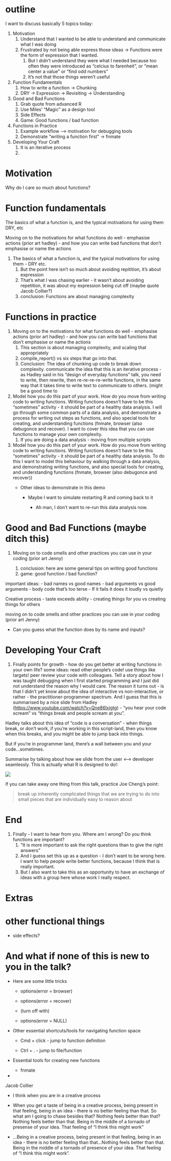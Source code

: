 # outline

I want to discuss basically 5 topics today:

1.  Motivation
    1.  Understand that I wanted to be able to understand and communicate what I was doing
    2.  Frustrated by not being able express those ideas -\> Functions were the form of expression that I wanted.
        1.  But I didn't understand they were what I needed because too often they were introduced as "celcius to farenheit", or "mean center a value" or "find odd numbers"
        2.  It's not that those things weren't useful
2.  Function Fundamentals
    1.  How to write a function -\> Chunking
    2.  DRY -\> Expression -\> Revisiting -\> Understanding
3.  Good and Bad Functions
    1.  Grab quote from advanced R
    2.  Use Miles' "Magic" as a design tool
    3.  Side Effects
    4.  Game: Good functions / bad function
4.  Functions in Practice
    1.  Example workflow –\> motivation for debugging tools
    2.  Demonstrate "writing a function first" -\> fnmate
5.  Developing Your Craft
    1.  It is an iterative process
    2.  

# Motivation

Why do I care so much about functions?

# Function fundamentals

The basics of what a function is, and the typical motivations for using them DRY, etc

Moving on to the motivations for what functions do well - emphasise actions (prior art hadley) - and how you can write bad functions that don't emphasise or name the actions

1.  The basics of what a function is, and the typical motivations for using them - DRY etc.
    1.  But the point here isn't so much about avoiding repitition, it's about expression
    2.  That's what I was chasing earlier - it wasn't about avoiding repetition, it was about my expression being cut off (maybe quote Jacob Collier?)
    3.  conclusion: Functions are about managing complexity

# Functions in practice

1.  Moving on to the motivations for what functions do well - emphasise actions (prior art hadley) - and how you can write bad functions that don't emphasise or name the actions
    1.  This section is about managing complexity, and scaling that appropriately
    2.  compile_report() vs six steps that go into that.
    3.  Conclusion: The idea of chunking up code to break down complexity. communicate the idea that this is an iterative process - as Hadley said in his "design of everyday functions" talk, you need to write, then rewrite, then re-re-re-re-write functions, in the same way that it takes time to write text to communicate to others. (might be a good time to
2.  Model how you do this part of your work. How do you move from writing code to writing functions. Writing functions doesn't have to be this "sometimes" activity - it should be part of a healthy data analysis. I will go through some common parts of a data analysis, and demonstrate a process for writing out steps as functions, and also special tools for creating, and understanding functions (fnmate, browser (also debugonce and recover). I want to cover this idea that you can use functions to manage your own complexity.
    1.  If you are doing a data analysis - moving from multiple scripts
3.  Model how you do this part of your work. How do you move from writing code to writing functions. Writing functions doesn't have to be this "sometimes" activity - it should be part of a healthy data analysis. To do this I want to model this behaviour by walking through a data analysis, and demonstrating writing functions, and also special tools for creating, and understanding functions (fnmate, browser (also debugonce and recover))
    -   Other ideas to demonstrate in this demo

        -   Maybe I want to simulate restarting R and coming back to it

            -   Ah man, I don't want to re-run this data analysis now.

# Good and Bad Functions (maybe ditch this)

1.  Moving on to code smells and other practices you can use in your coding (prior art Jenny)

    1.  conclusion: here are some general tips on writing good functions
    2.  game: good function / bad function?

important ideas: - bad names vs good names - bad arguments vs good arguments - body code that's too terse - If it fails it does it loudly vs quietly

Creative process - taste exceeds ability - creating things for you vs creating things for others

moving on to code smells and other practices you can use in your coding (prior art Jenny)

-   Can you guess what the function does by its name and inputs?

# Developing Your Craft

1.  Finally points for growth - how do you get better at writing functions in your own life? some ideas: read other people's code! use things like targets! peer review your code with colleagues. Tell a story about how I was taught debugging when I first started programming and I just did not understand the reason why I would care. The reason it turns out - is that I didn't yet know about the idea of interactive vs non-interactive, or rather - the practitioner-programmer spectrum. And I guess that this is summarised by a nice slide from Hadley (<https://www.youtube.com/watch?v=Qne86lxjgtg>) - "you hear your code scream" vs "things break and people scream at you".

Hadley talks about this idea of "code is a conversation" - when things break, or don't work, if you're working in this script-land, then you know when this breaks, and you might be able to jump back into things.

But if you're in programmer land, there's a wall between you and your code...sometimes.

Summarise by talking about how we slide from the user \<--\> developer seamlessly. This is actually what R is designed to do!:

![](images/clipboard-2863518647.png)

If you can take away one thing from this talk, practice Joe Cheng's point:

> break up inherently complicated things that we are trying to do into small pieces that are individually easy to reason about

# End

1.  Finally - I want to hear from you. Where am I wrong? Do you think functions are important?
    1.  "It is more important to ask the right questions than to give the right answers"
    2.  And I guess set this up as a question - I don't want to be wrong here. I want to help people write better functions, because I think that is really important.
    3.  But I also want to take this as an opportunity to have an exchange of ideas with a group here whose work I really respect.

# Extras

# other functional things

-   side effects?

# And what if none of this is new to you in the talk?

-   Here are some little tricks

    -   options(error = browser)

    -   options(error = recover)

    -   (turn off with)

    -   options(error = NULL)

-   Other essential shortcuts/tools for navigating function space

    -   Cmd + click - jump to function definition

    -   Ctrl + . - jump to file/function

-   Essential tools for creating new functions

    -   fnmate

-   

Jacob Collier

-   I think when you are in a creative process

-   When you get a taste of being in a creative process, being present in that feeling, being in an idea - there is no better feeling than that. So what am I going to chase besides that? Nothing feels better than that? Nothing feels better than that. Being in the middle of a tornado of presense of your idea. That feeling of "I think this might work"

-   ...Being in a creative process, being present in that feeling, being in an idea - there is no better feeling than that...Nothing feels better than that. Being in the middle of a tornado of presence of your idea. That feeling of "I think this might work".
